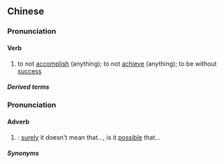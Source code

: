 {{also|无成}}
==Chinese==
{{zh-forms|s=无成}}

===Pronunciation===
{{zh-pron
|m=wúchéng
|c=mou4 sing4
|h=pfs=vù-sṳ̀n
|cat=v
}}

====Verb====
{{zh-verb}}

# {{lb|zh|literary}} to not [[accomplish]] (anything); to not [[achieve]] (anything); to be without [[success]]

=====Derived terms=====
{{zh-der|一事無成|疑行無成，疑事無功|白首無成|百事無成|老大無成}}

===Pronunciation===
{{zh-pron
|h=pfs=mò-sàng
|cat=adv
}}

====Adverb====
{{zh-adv}}

# {{lb|zh|Hakka}} {{n-g|Indicates a rhetorical question}}: [[surely]] it doesn't mean that..., is it [[possible]] that...

=====Synonyms=====
{{zh-dial|難道}}